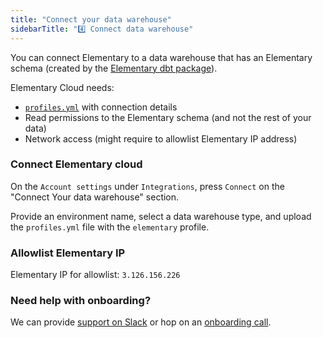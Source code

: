 ```yaml
---
title: "Connect your data warehouse"
sidebarTitle: "4️⃣ Connect data warehouse"
---
```


You can connect Elementary to a data warehouse that has an Elementary schema (created by the [Elementary dbt package](/cloud/onboarding/quickstart-dbt-package)).

Elementary Cloud needs:
- [`profiles.yml`](/cloud/onboarding/create-profile) with connection details
- Read permissions to the Elementary schema (and not the rest of your data)
- Network access (might require to allowlist Elementary IP address)

### Connect Elementary cloud

On the `Account settings` under `Integrations`, press `Connect` on the "Connect Your data warehouse" section.

Provide an environment name, select a data warehouse type, and upload the `profiles.yml` file with the `elementary` profile.


### Allowlist Elementary IP

Elementary IP for allowlist: `3.126.156.226`


### Need help with onboarding?

We can provide [support on Slack](https://join.slack.com/t/elementary-community/shared_invite/zt-1b9vogqmq-y~IRhc2396CbHNBXLsrXcA) or hop on an [onboarding call](https://savvycal.com/MaayanSa/df29881c).
